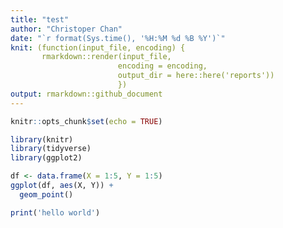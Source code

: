 ```yaml
---
title: "test"
author: "Christoper Chan"
date: "`r format(Sys.time(), '%H:%M %d %B %Y')`"
knit: (function(input_file, encoding) {
       rmarkdown::render(input_file, 
                        encoding = encoding, 
                        output_dir = here::here('reports'))
                        })
output: rmarkdown::github_document
---
```


```r
knitr::opts_chunk$set(echo = TRUE)
```

```r
library(knitr)
library(tidyverse)
library(ggplot2)
```


```r
df <- data.frame(X = 1:5, Y = 1:5)
ggplot(df, aes(X, Y)) +
  geom_point()
```

```r
print('hello world')
```
